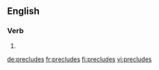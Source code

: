 ==English==

===Verb===
{{head|en}}

# {{en-third-person singular of|preclude}}

[[de:precludes]]
[[fr:precludes]]
[[fi:precludes]]
[[vi:precludes]]